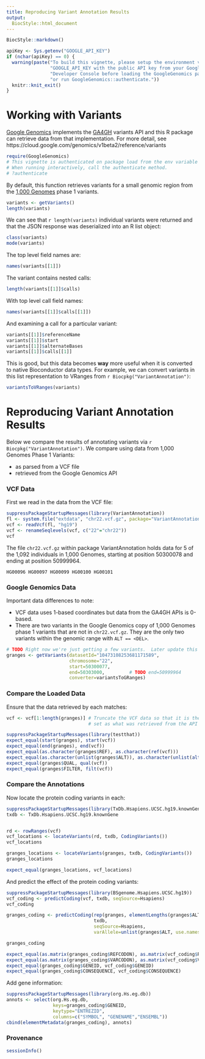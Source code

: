 ```yaml
---
title: Reproducing Variant Annotation Results
output:
  BiocStyle::html_document
---
```


<!-- Copyright 2014 Google Inc. All rights reserved. -->

<!-- Licensed under the Apache License, Version 2.0 (the "License"); -->
<!-- you may not use this file except in compliance with the License. -->
<!-- You may obtain a copy of the License at -->

<!--     http://www.apache.org/licenses/LICENSE-2.0 -->

<!-- Unless required by applicable law or agreed to in writing, software -->
<!-- distributed under the License is distributed on an "AS IS" BASIS, -->
<!-- WITHOUT WARRANTIES OR CONDITIONS OF ANY KIND, either express or implied. -->
<!-- See the License for the specific language governing permissions and -->
<!-- limitations under the License. -->

<!--
%% \VignetteEngine{knitr::rmarkdown}
%% \VignetteIndexEntry{Reproducing Variant Annotation Results}
-->

```r
BiocStyle::markdown()
```

```r
apiKey <- Sys.getenv("GOOGLE_API_KEY")
if (nchar(apiKey) == 0) {
  warning(paste("To build this vignette, please setup the environment variable",
                "GOOGLE_API_KEY with the public API key from your Google",
                "Developer Console before loading the GoogleGenomics package,",
                "or run GoogleGenomics::authenticate."))
  knitr::knit_exit()
}
```

# Working with Variants

[Google Genomics](http://cloud.google.com/genomics) implements the [GA4GH](http://ga4gh.org/) variants API and this R package can retrieve data from that implementation.  For more detail, see https://cloud.google.com/genomics/v1beta2/reference/variants

```r
require(GoogleGenomics)
# This vignette is authenticated on package load from the env variable GOOGLE_API_KEY.
# When running interactively, call the authenticate method.
# ?authenticate
```

By default, this function retrieves variants for a small genomic region from the [1,000 Genomes](http://googlegenomics.readthedocs.org/en/latest/use_cases/discover_public_data/1000_genomes.html) phase 1 variants.
```r
variants <- getVariants()
length(variants)
```

We can see that `r length(variants)` individual variants were returned and that the JSON response was deserialized into an R list object:
```r
class(variants)
mode(variants)
```

The top level field names are:
```r
names(variants[[1]])
```

The variant contains nested calls:
```r
length(variants[[1]]$calls)
```

With top level call field names:
```r
names(variants[[1]]$calls[[1]])
```

And examining a call for a particular variant:
```r
variants[[1]]$referenceName
variants[[1]]$start
variants[[1]]$alternateBases
variants[[1]]$calls[[1]]
```

This is good, but this data becomes **way** more useful when it is converted to native Bioconductor data types.  For example, we can convert variants in this list representation to VRanges from `r Biocpkg("VariantAnnotation")`: 
```r
variantsToVRanges(variants)
```


# Reproducing Variant Annotation Results

Below we compare the results of annotating variants via `r Biocpkg("VariantAnnotation")`.  We compare using data from 1,000 Genomes Phase 1 Variants:

 * as parsed from a VCF file
 * retrieved from the Google Genomics API

### VCF Data

First we read in the data from the VCF file:
```r
suppressPackageStartupMessages(library(VariantAnnotation))
fl <- system.file("extdata", "chr22.vcf.gz", package="VariantAnnotation")
vcf <- readVcf(fl, "hg19")
vcf <- renameSeqlevels(vcf, c("22"="chr22"))
vcf
```

The file `chr22.vcf.gz` within package VariantAnnotation holds data for 5 of the 1,092 individuals in 1,000 Genomes, starting at position 50300078 and ending at position 50999964.

`HG00096 HG00097 HG00099 HG00100 HG00101`

### Google Genomics Data

Important data differences to note:

 * VCF data uses 1-based coordinates but data from the GA4GH APIs is 0-based.
 * There are two variants in the Google Genomics copy of 1,000 Genomes phase 1 variants that are not in `chr22.vcf.gz`.  They are the only two variants within the genomic range with `ALT == <DEL>`.

```r
# TODO Right now we're just getting a few variants.  Later update this to retrieve them all.
granges <- getVariants(datasetId="10473108253681171589",
                       chromosome="22",
                       start=50300077,
                       end=50303000,         # TODO end=50999964
                       converter=variantsToGRanges)
```

### Compare the Loaded Data
Ensure that the data retrieved by each matches:
```r
vcf <- vcf[1:length(granges)] # Truncate the VCF data so that it is the same 
                              # set as what was retrieved from the API

suppressPackageStartupMessages(library(testthat))
expect_equal(start(granges), start(vcf))
expect_equal(end(granges), end(vcf))
expect_equal(as.character(granges$REF), as.character(ref(vcf)))
expect_equal(as.character(unlist(granges$ALT)), as.character(unlist(alt(vcf))))
expect_equal(granges$QUAL, qual(vcf))
expect_equal(granges$FILTER, filt(vcf))
```

### Compare the Annotations

Now locate the protein coding variants in each:
```r
suppressPackageStartupMessages(library(TxDb.Hsapiens.UCSC.hg19.knownGene))
txdb <- TxDb.Hsapiens.UCSC.hg19.knownGene


rd <- rowRanges(vcf)
vcf_locations <- locateVariants(rd, txdb, CodingVariants())
vcf_locations

granges_locations <- locateVariants(granges, txdb, CodingVariants())
granges_locations

expect_equal(granges_locations, vcf_locations)
```

And predict the effect of the protein coding variants:
```r
suppressPackageStartupMessages(library(BSgenome.Hsapiens.UCSC.hg19))
vcf_coding <- predictCoding(vcf, txdb, seqSource=Hsapiens)
vcf_coding

granges_coding <- predictCoding(rep(granges, elementLengths(granges$ALT)),
                                txdb,
                                seqSource=Hsapiens,
                                varAllele=unlist(granges$ALT, use.names=FALSE))

granges_coding

expect_equal(as.matrix(granges_coding$REFCODON), as.matrix(vcf_coding$REFCODON))
expect_equal(as.matrix(granges_coding$VARCODON), as.matrix(vcf_coding$VARCODON))
expect_equal(granges_coding$GENEID, vcf_coding$GENEID)
expect_equal(granges_coding$CONSEQUENCE, vcf_coding$CONSEQUENCE)

```

Add gene information:
```r
suppressPackageStartupMessages(library(org.Hs.eg.db))
annots <- select(org.Hs.eg.db,
                 keys=granges_coding$GENEID,
                 keytype="ENTREZID",
                 columns=c("SYMBOL", "GENENAME","ENSEMBL"))
cbind(elementMetadata(granges_coding), annots)
```

### Provenance
```r
sessionInfo()
```
